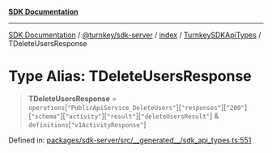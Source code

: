 [**SDK Documentation**](../../../../../../README.mdx)

***

[SDK Documentation](../../../../../../packages.mdx) / [@turnkey/sdk-server](../../../../README.mdx) / [index](../../../README.mdx) / [TurnkeySDKApiTypes](../README.mdx) / TDeleteUsersResponse

# Type Alias: TDeleteUsersResponse

> **TDeleteUsersResponse** = `operations`\[`"PublicApiService_DeleteUsers"`\]\[`"responses"`\]\[`"200"`\]\[`"schema"`\]\[`"activity"`\]\[`"result"`\]\[`"deleteUsersResult"`\] & `definitions`\[`"v1ActivityResponse"`\]

Defined in: [packages/sdk-server/src/\_\_generated\_\_/sdk\_api\_types.ts:551](https://github.com/tkhq/sdk/blob/078f5423e923fbd1d7fd39440402d7f01d09c3d0/packages/sdk-server/src/__generated__/sdk_api_types.ts#L551)
